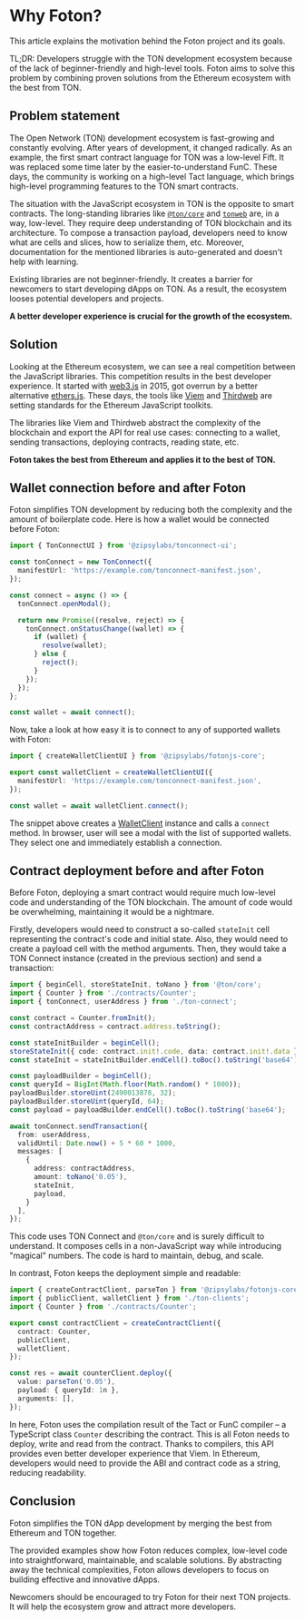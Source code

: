 # Why Foton?

This article explains the motivation behind the Foton project and its goals.

TL;DR: Developers struggle with the TON development ecosystem because of the lack of beginner-friendly and high-level tools. Foton aims to solve this problem by combining proven solutions from the Ethereum ecosystem with the best from TON.

## Problem statement

The Open Network (TON) development ecosystem is fast-growing and constantly evolving. After years of development, it changed radically.
As an example, the first smart contract language for TON was a low-level Fift. It was replaced some time later by the easier-to-understand FunC.
These days, the community is working on a high-level Tact language, which brings high-level programming features to the TON smart contracts.

The situation with the JavaScript ecosystem in TON is the opposite to smart contracts. The long-standing libraries like [`@ton/core`](https://github.com/ton-org/ton) and [`tonweb`](https://github.com/toncenter/tonweb) are,
in a way, low-level. They require deep understanding of TON blockchain and its architecture. To compose a transaction payload,
developers need to know what are cells and slices, how to serialize them, etc. Moreover, documentation for the mentioned libraries is auto-generated and doesn't help with learning.

Existing libraries are not beginner-friendly. It creates a barrier for newcomers to start developing dApps on TON. As a result, the ecosystem looses potential developers and projects.

**A better developer experience is crucial for the growth of the ecosystem.**

## Solution

Looking at the Ethereum ecosystem, we can see a real competition between the JavaScript libraries.
This competition results in the best developer experience. It started with [web3.js](https://web3js.org/) in 2015, got overrun by a better alternative [ethers.js](https://docs.ethers.org/v5/).
These days, the tools like [Viem](https://viem.sh/) and [Thirdweb](https://thirdweb.com/)
are setting standards for the Ethereum JavaScript toolkits.

The libraries like Viem and Thirdweb abstract the complexity of the blockchain and export the API for real use cases: connecting to a wallet, sending transactions, deploying contracts, reading state, etc.

**Foton takes the best from Ethereum and applies it to the best of TON.**

## Wallet connection before and after Foton

Foton simplifies TON development by reducing both the complexity and the amount of boilerplate code. Here is how a wallet would be connected before Foton:

```ts
import { TonConnectUI } from '@zipsylabs/tonconnect-ui';

const tonConnect = new TonConnect({
  manifestUrl: 'https://example.com/tonconnect-manifest.json',
});

const connect = async () => {
  tonConnect.openModal();

  return new Promise((resolve, reject) => {
    tonConnect.onStatusChange((wallet) => {
      if (wallet) {
        resolve(wallet);
      } else {
        reject();
      }
    });
  });
};

const wallet = await connect();
```

Now, take a look at how easy it is to connect to any of supported wallets with Foton:

```ts
import { createWalletClientUI } from '@zipsylabs/fotonjs-core';

export const walletClient = createWalletClientUI({
  manifestUrl: 'https://example.com/tonconnect-manifest.json',
});

const wallet = await walletClient.connect();
```

The snippet above creates a [WalletClient](/docs/wallet-client) instance and calls a `connect` method. In browser, user will see a modal with the list of supported wallets. They select one and immediately establish a connection.

## Contract deployment before and after Foton

Before Foton, deploying a smart contract would require much low-level code and understanding of the TON blockchain. The amount of code would be overwhelming, maintaining it would be a nightmare.

Firstly, developers would need to construct a so-called `stateInit` cell representing the contract's code and initial state. Also, they would need to create a payload cell with the method arguments. Then, they would take a TON Connect instance (created in the previous section) and send a transaction:

```ts
import { beginCell, storeStateInit, toNano } from '@ton/core';
import { Counter } from './contracts/Counter';
import { tonConnect, userAddress } from './ton-connect';

const contract = Counter.fromInit();
const contractAddress = contract.address.toString();

const stateInitBuilder = beginCell();
storeStateInit({ code: contract.init!.code, data: contract.init!.data })(stateInitBuilder);
const stateInit = stateInitBuilder.endCell().toBoc().toString('base64');

const payloadBuilder = beginCell();
const queryId = BigInt(Math.floor(Math.random() * 1000));
payloadBuilder.storeUint(2490013878, 32);
payloadBuilder.storeUint(queryId, 64);
const payload = payloadBuilder.endCell().toBoc().toString('base64');

await tonConnect.sendTransaction({
  from: userAddress,
  validUntil: Date.now() + 5 * 60 * 1000,
  messages: [
    {
      address: contractAddress,
      amount: toNano('0.05'),
      stateInit,
      payload,
    }
  ],
});
```

This code uses TON Connect and `@ton/core` and is surely difficult to understand. It composes cells in a non-JavaScript way while introducing "magical" numbers. The code is hard to maintain, debug, and scale.

In contrast, Foton keeps the deployment simple and readable:

```ts
import { createContractClient, parseTon } from '@zipsylabs/fotonjs-core';
import { publicClient, walletClient } from './ton-clients';
import { Counter } from './contracts/Counter';

export const contractClient = createContractClient({
  contract: Counter,
  publicClient,
  walletClient,
});

const res = await counterClient.deploy({
  value: parseTon('0.05'),
  payload: { queryId: 1n },
  arguments: [],
});
```

In here, Foton uses the compilation result of the Tact or FunC compiler – a TypeScript class `Counter` describing the contract. This is all Foton needs to deploy, write and read from the contract. Thanks to compilers, this API provides even better developer experience that Viem. In Ethereum, developers would need to provide the ABI and contract code as a string, reducing readability.

## Conclusion

Foton simplifies the TON dApp development by merging the best from Ethereum and TON together.

The provided examples show how Foton reduces complex, low-level code into straightforward, maintainable, and scalable solutions. By abstracting away the technical complexities, Foton allows developers to focus on building effective and innovative dApps.

Newcomers should be encouraged  to try Foton for their next TON projects. It will help the ecosystem grow and attract more developers.

